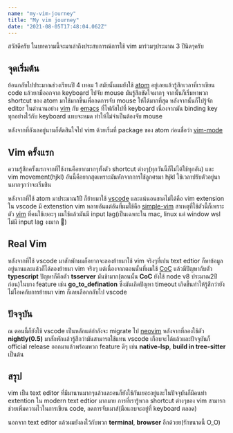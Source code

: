 ```yaml
---
name: "my-vim-journey"
title: "My vim journey"
date: "2021-08-05T17:48:04.062Z"
---
```


สวัสดีครับ ในบทความนี้จะมาเล่าถึงประสบการณ์การใช้ vim มาร่วมๆประมาณ 3 ปีนิดๆครับ

## จุดเริ่มต้น

ย้อนกลับไปประมาณช่วงเรียนปี 4 เทอม 1 สมัยนั้นผมยังใช้ [atom](https://atom.io/) อยู่เลยแล้วรู้สึกเวลาที่เราเขียน code แล้วยกมืออกจาก keyboard ไปจับ mouse มันรู้สึกขัดใจมากๆ จากนั้นก็เริ่มหาพวก shortcut ของ atom มาใช้มากขึ้นเพื่อลดการจับ mouse ให้ได้มากที่สุด หลังจากนั้นก็ไปรู้จัก editor ในตำนานอย่าง [vim](https://www.vim.org/) กับ [emacs](https://www.gnu.org/software/emacs/) ที่โฟกัสไปที่ keyboard เนื่องจากมัน binding key ทุกอย่างไว้กับ keyboard แทบจะหมด ทำให้ไม่จำเป็นต้องจับ mouse

หลังจากที่ลังเลอยู่นานก็ตัดสินใจไป vim ด้วยเริ่มที่ package ของ atom ก่อนชื่อว่า [vim-mode](https://atom.io/packages/vim-mode)

## Vim ครั้งแรก

ความรู้สึกครั้งแรกจากที่ใช้งานคือยากมากๆทั้งตัว shortcut ต่างๆ(ทุกวันนี้ก็ไม่ได้ใช้ทุกอัน) และ vim movement(hjkl) อันนี้คือยากสุดเพราะมันหักจากการใช้ลูกศรมา hjkl ใช้เวลาปรับตัวอยู่นานมากๆกว่าจะเริ่มชิน

หลังจากที่ใช้ atom มาประมาณ1ปี ก็ย้ายมาใช้ [vscode](https://code.visualstudio.com/) และแน่นอนขาดไม่ได้คือ vim extension ใน vscode มี extenstion vim หลายอันแต่อันที่ผมใช้คือ [simple-vim](https://marketplace.visualstudio.com/items?itemName=jpotterm.simple-vim) สาเหตุที่ใช้ตัวนี้ก็เพราะตัว [vim](https://marketplace.visualstudio.com/items?itemName=vscodevim.vim) ที่คนใช้เยอะๆ ผมใช้แล้วมันมี input lag(เป็นเฉพาะใน mac, linux แต่ window wsl ไม่มี input lag งงมาก 🧐)

## Real Vim

หลังจากที่ใช้ vscode มาสักพักผมก็อยากจะลองย้ายมาใช้ vim จริงๆที่เปน text edtior ก็หาข้อมูลอยู่นานและแล้วก็ได้ลองย้ายมา vim จริงๆ แต่เนื่องจากตอนนั้นที่ผมใช้ [CoC](https://github.com/neoclide/coc.nvim) แล้วมีปัญหากับตัว **typescript** ปัญหาก็คือตัว **tsserver** มันช้ามาก(ตอนนั้น **CoC** ยังใช้ node v8 ประมาณ2ปีก่อน)ในบาง feature เช่น **go_to_defination** ซึ่งมันเกิดปัญหา timeout เกิดขึ้นทำให้รู้สึกว่ายังไม่โอเคกับการย้ายมา vim ก็เลยเลือกกลับไป vscode

## ปัจจุบัน

ณ ตอนนี้ก็ยังใช้ vscode เป็นหลักแต่กำลังจะ migrate ไป [neovim](https://neovim.io/) หลังจากที่ลองใช้ตัว **nightly(0.5)** มาสักพักแล้วรู้สึกว่ามันสามารถใช้แทน vscode เกือบจะได้แล้วและปัจจุบันก็ official release ออกมาแล้วพร้อมพวก feature ดีๆ เช่น **native-lsp**, **build in tree-sitter** เป็นต้น

## สรุป

vim เป็น text editor ที่มีมานานมากๆแล้วและคนก็ยังใช้กันเยอะอยู่และในปัจจุบันก็มีคนทำ extention ใน modern text edtior มากมาย การที่เรารู้พวก shortcut ต่างๆของ vim สามารถช่วยเพิ่มความไวในการเขียน code, ลดการจับเมาส์(มือแถบจะอยู่ที่ keyboard ตลอด)

นอกจาก text editor แล้วผมยังลงไว้กับพวก **terminal**, **browser** อีกด้วยย(รักขนาดนี้ O_O)
